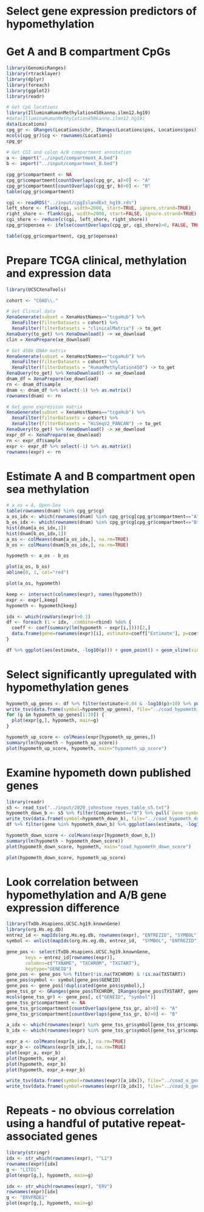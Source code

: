 # Select gene expression predictors of hypomethylation


# Get A and B compartment CpGs
```r
library(GenomicRanges)
library(rtracklayer)
library(dplyr)
library(foreach)
library(ggplot2)
library(readr)

# Get CpG locations
library(IlluminaHumanMethylation450kanno.ilmn12.hg19)
#data(IlluminaHumanMethylation450kanno.ilmn12.hg19)
data(Locations)
cpg_gr <- GRanges(Locations$chr, IRanges(Locations$pos, Locations$pos))
mcols(cpg_gr)$cg <- rownames(Locations)
cpg_gr
    
# Get CGI and colon A/B compartment annotation
a <- import("../input/compartment_A.bed")
b <- import("../input/compartment_B.bed")

cpg_gr$compartment <- NA
cpg_gr$compartment[countOverlaps(cpg_gr, a)>0] <- "A"
cpg_gr$compartment[countOverlaps(cpg_gr, b)>0] <- "B"
table(cpg_gr$compartment)

cgi <- readRDS("../input/cpgIslandExt_hg19.rds")
left_shore <- flank(cgi, width=2000, start=TRUE, ignore.strand=TRUE)
right_shore <- flank(cgi, width=2000, start=FALSE, ignore.strand=TRUE)
cgi_shore <- reduce(c(cgi, left_shore, right_shore))
cpg_gr$opensea <- ifelse(countOverlaps(cpg_gr, cgi_shore)>0, FALSE, TRUE)

table(cpg_gr$compartment, cpg_gr$opensea)

```


# Prepare TCGA clinical, methylation and expression data
```r
library(UCSCXenaTools)

cohort <- "COAD\\."

# Get Clincal data
XenaGenerate(subset = XenaHostNames=="tcgaHub") %>% 
  XenaFilter(filterDatasets = cohort) %>%
  XenaFilter(filterDatasets = "clinicalMatrix") -> to_get
XenaQuery(to_get) %>% XenaDownload() -> xe_download
clin = XenaPrepare(xe_download)

# Get 450k DNAm matrix
XenaGenerate(subset = XenaHostNames=="tcgaHub") %>% 
  XenaFilter(filterDatasets = cohort) %>%
  XenaFilter(filterDatasets = "HumanMethylation450") -> to_get
XenaQuery(to_get) %>% XenaDownload() -> xe_download
dnam_df = XenaPrepare(xe_download)
rn <- dnam_df$sample
dnam <- dnam_df %>% select(-1) %>% as.matrix()
rownames(dnam) <- rn

# Get gene expression matrix
XenaGenerate(subset = XenaHostNames=="tcgaHub") %>% 
  XenaFilter(filterDatasets = cohort) %>% 
  XenaFilter(filterDatasets = "HiSeqV2_PANCAN") -> to_get
XenaQuery(to_get) %>% XenaDownload() -> xe_download
expr_df <- XenaPrepare(xe_download)
rn <- expr_df$sample
expr <- expr_df %>% select(-1) %>% as.matrix()
rownames(expr) <- rn

```


# Estimate A and B compartment open sea methylation
```r
# a_os = A, Open-Sea
table(rownames(dnam) %in% cpg_gr$cg)
a_os_idx <- which(rownames(dnam) %in% cpg_gr$cg[cpg_gr$compartment=="A" & cpg_gr$opensea])
b_os_idx <- which(rownames(dnam) %in% cpg_gr$cg[cpg_gr$compartment=="B" & cpg_gr$opensea])
hist(dnam[a_os_idx,1])
hist(dnam[b_os_idx,1])
a_os <- colMeans(dnam[a_os_idx,], na.rm=TRUE)
b_os <- colMeans(dnam[b_os_idx,], na.rm=TRUE)

hypometh <- a_os - b_os

plot(a_os, b_os)
abline(0, 1, col="red")

plot(a_os, hypometh)
```


```r
keep <- intersect(colnames(expr), names(hypometh))
expr <- expr[,keep]
hypometh <- hypometh[keep]

idx <- which(rowVars(expr)>0.1)
df <- foreach (i = idx, .combine=rbind) %do% {
  coeff <- coef(summary(lm(hypometh ~ expr[i,])))[2,]
  data.frame(gene=rownames(expr)[i], estimate=coeff["Estimate"], p=coeff["Pr(>|t|)"])
}

df %>% ggplot(aes(estimate, -log10(p))) + geom_point() + geom_vline(xintercept = c(-0.04, 0.04), color="red") + geom_hline(yintercept = 10, color="red") + theme_bw()
```

# Select significantly upregulated with hypomethylation genes
```r
hypometh_up_genes <- df %>% filter(estimate>0.04 & -log10(p)>10) %>% pull(gene)
write_tsv(data.frame(symbol=hypometh_up_genes), file="../coad_hypometh_up_genes.txt", col_names=FALSE)
for (g in hypometh_up_genes[1:10]) {
  plot(expr[g,], hypometh, main=g)
}

hypometh_up_score <- colMeans(expr[hypometh_up_genes,])
summary(lm(hypometh ~ hypometh_up_score))
plot(hypometh_up_score, hypometh, main="hypometh_up_score")
```

# Examine hypometh down published genes
```r
library(readr)
s5 <- read_tsv("../input/2020_johnstone_reyes_table_s5.txt")
hypometh_down_b <- s5 %>% filter(Compartment=="B") %>% pull(`Gene symbol`)
write_tsv(data.frame(symbol=hypometh_down_b), file="../coad_hypometh_down_b_genes.txt", col_names=FALSE)
df %>% filter(gene %in% hypometh_down_b) %>% ggplot(aes(estimate, -log10(p))) + geom_point()

hypometh_down_score <- colMeans(expr[hypometh_down_b,])
summary(lm(hypometh ~ hypometh_down_score))
plot(hypometh_down_score, hypometh, main="coad_hypometh_down_score")
```


```r
plot(hypometh_down_score, hypometh_up_score)
```


# Look correlation between hypomethylation and A/B gene expression difference

```r
library(TxDb.Hsapiens.UCSC.hg19.knownGene)
library(org.Hs.eg.db)
entrez_id <- mapIds(org.Hs.eg.db, rownames(expr), "ENTREZID", "SYMBOL")
symbol <- unlist(mapIds(org.Hs.eg.db, entrez_id,  "SYMBOL", "ENTREZID"))

gene_pos <- select(TxDb.Hsapiens.UCSC.hg19.knownGene, 
       keys = entrez_id[rownames(expr)], 
       columns=c("TXNAME", "TXCHROM", "TXSTART"), 
       keytype="GENEID")
gene_pos <- gene_pos %>% filter(!is.na(TXCHROM) & !is.na(TXSTART))
gene_pos$symbol <- symbol[gene_pos$GENEID]
gene_pos <- gene_pos[!duplicated(gene_pos$symbol),]
gene_tss_gr <- GRanges(gene_pos$TXCHROM, IRanges(gene_pos$TXSTART, gene_pos$TXSTART))
mcols(gene_tss_gr) <- gene_pos[, c("GENEID", "symbol")]
gene_tss_gr$compartment <- NA
gene_tss_gr$compartment[countOverlaps(gene_tss_gr, a)>0] <- "A"
gene_tss_gr$compartment[countOverlaps(gene_tss_gr, b)>0] <- "B"

a_idx <- which(rownames(expr) %in% gene_tss_gr$symbol[gene_tss_gr$compartment=="A"])
b_idx <- which(rownames(expr) %in% gene_tss_gr$symbol[gene_tss_gr$compartment=="B"])

expr_a <- colMeans(expr[a_idx,], na.rm=TRUE)
expr_b <- colMeans(expr[b_idx,], na.rm=TRUE)
plot(expr_a, expr_b)
plot(hypometh, expr_a)
plot(hypometh, expr_b)
plot(hypometh, expr_a-expr_b)

write_tsv(data.frame(symbol=rownames(expr)[a_idx]), file="../coad_a_genes.txt", col_names=FALSE)
write_tsv(data.frame(symbol=rownames(expr)[b_idx]), file="../coad_b_genes.txt", col_names=FALSE)

```


# Repeats - no obvious correlation using a handful of putative repeat-associated genes
```r
library(stringr)
idx <- str_which(rownames(expr), "^L1")
rownames(expr)[idx]
g <- "L1TD1"
plot(expr[g,], hypometh, main=g)

idx <- str_which(rownames(expr), "ERV")
rownames(expr)[idx]
g <- "ERVFRDE1"
plot(expr[g,], hypometh, main=g)
```


